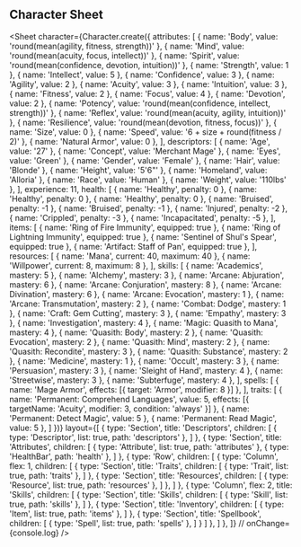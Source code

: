 
## Character Sheet

<Sheet
  character={Character.create({
    attributes: [
      { name: 'Body', value: 'round(mean(agility, fitness, strength))' },
      { name: 'Mind', value: 'round(mean(acuity, focus, intellect))' },
      { name: 'Spirit', value: 'round(mean(confidence, devotion, intuition))' },
      { name: 'Strength', value: 1 },
      { name: 'Intellect', value: 5 },
      { name: 'Confidence', value: 3 },
      { name: 'Agility', value: 2 },
      { name: 'Acuity', value: 3 },
      { name: 'Intuition', value: 3 },
      { name: 'Fitness', value: 2 },
      { name: 'Focus', value: 4 },
      { name: 'Devotion', value: 2 },
      { name: 'Potency', value: 'round(mean(confidence, intellect, strength))' },
      { name: 'Reflex', value: 'round(mean(acuity, agility, intuition))' },
      { name: 'Resilience', value: 'round(mean(devotion, fitness, focus))' },
      { name: 'Size', value: 0 },
      { name: 'Speed', value: '6 + size + round(fitness / 2)' },
      { name: 'Natural Armor', value: 0 },
    ],
    descriptors: [
      { name: 'Age', value: '27' },
      { name: 'Concept', value: 'Merchant Mage' },
      { name: 'Eyes', value: 'Green' },
      { name: 'Gender', value: 'Female' },
      { name: 'Hair', value: 'Blonde' },
      { name: 'Height', value: '5\'6"' },
      { name: 'Homeland', value: 'Alloria' },
      { name: 'Race', value: 'Human' },
      { name: 'Weight', value: '110lbs' },
    ],
    experience: 11,
    health: [
      { name: 'Healthy', penalty: 0 },
      { name: 'Healthy', penalty: 0 },
      { name: 'Healthy', penalty: 0 },
      { name: 'Bruised', penalty: -1 },
      { name: 'Bruised', penalty: -1 },
      { name: 'Injured', penalty: -2 },
      { name: 'Crippled', penalty: -3 },
      { name: 'Incapacitated', penalty: -5 },
    ],
    items: [
      { name: 'Ring of Fire Immunity', equipped: true },
      { name: 'Ring of Lightning Immunity', equipped: true },
      { name: 'Sentinel of Shul\'s Spear', equipped: true },
      { name: 'Artifact: Staff of Pan', equipped: true },
    ],
    resources: [
      { name: 'Mana', current: 40, maximum: 40 },
      { name: 'Willpower', current: 8, maximum: 8 },
    ],
    skills: [
      { name: 'Academics', mastery: 5 },
      { name: 'Alchemy', mastery: 3 },
      { name: 'Arcane: Abjuration', mastery: 6 },
      { name: 'Arcane: Conjuration', mastery: 8 },
      { name: 'Arcane: Divination', mastery: 6 },
      { name: 'Arcane: Evocation', mastery: 1 },
      { name: 'Arcane: Transmutation', mastery: 2 },
      { name: 'Combat: Dodge', mastery: 1 },
      { name: 'Craft: Gem Cutting', mastery: 3 },
      { name: 'Empathy', mastery: 3 },
      { name: 'Investigation', mastery: 4 },
      { name: 'Magic: Quasith to Mana', mastery: 4 },
      { name: 'Quasith: Body', mastery: 2 },
      { name: 'Quasith: Evocation', mastery: 2 },
      { name: 'Quasith: Mind', mastery: 2 },
      { name: 'Quasith: Recondite', mastery: 3 },
      { name: 'Quasith: Substance', mastery: 2 },
      { name: 'Medicine', mastery: 1 },
      { name: 'Occult', mastery: 3 },
      { name: 'Persuasion', mastery: 3 },
      { name: 'Sleight of Hand', mastery: 4 },
      { name: 'Streetwise', mastery: 3 },
      { name: 'Subterfuge', mastery: 4 },
    ],
    spells: [
      { name: 'Mage Armor', effects: [{ target: 'Armor', modifier: 8 }] },
    ],
    traits: [
      { name: 'Permanent: Comprehend Languages', value: 5,
        effects: [{ targetName: 'Acuity', modifier: 3, condition: 'always' }]
      },
      { name: 'Permanent: Detect Magic', value: 5 },
      { name: 'Permanent: Read Magic', value: 5 },
    ]
  })}
  layout={[
    { type: 'Section', title: 'Descriptors', children: [
      { type: 'Descriptor', list: true, path: 'descriptors' },
    ] },
    { type: 'Section', title: 'Attributes', children: [
      { type: 'Attribute', list: true, path: 'attributes' },
      { type: 'HealthBar', path: 'health' },
    ] },
    { type: 'Row', children: [
      { type: 'Column', flex: 1, children: [
        { type: 'Section', title: 'Traits', children: [
          { type: 'Trait', list: true, path: 'traits' },
        ] },
        { type: 'Section', title: 'Resources', children: [
          { type: 'Resource', list: true, path: 'resources' },
        ] },
      ] },
      { type: 'Column', flex: 2, title: 'Skills', children: [
        { type: 'Section', title: 'Skills', children: [
          { type: 'Skill', list: true, path: 'skills' },
        ] },
        { type: 'Section', title: 'Inventory', children: [
          { type: 'Item', list: true, path: 'items' },
        ] },
        { type: 'Section', title: 'Spellbook', children: [
          { type: 'Spell', list: true, path: 'spells' },
        ] }
      ] },
    ] },
  ]}
  // onChange={console.log}
/>
